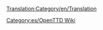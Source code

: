 [[Translation:Category/en/Translation]]

{{en/Bilingual box| es
| Un listado de los artículos relacionados con la traducción.
| A listing of articles related to the translation.}}

[[Category:es/OpenTTD Wiki]]